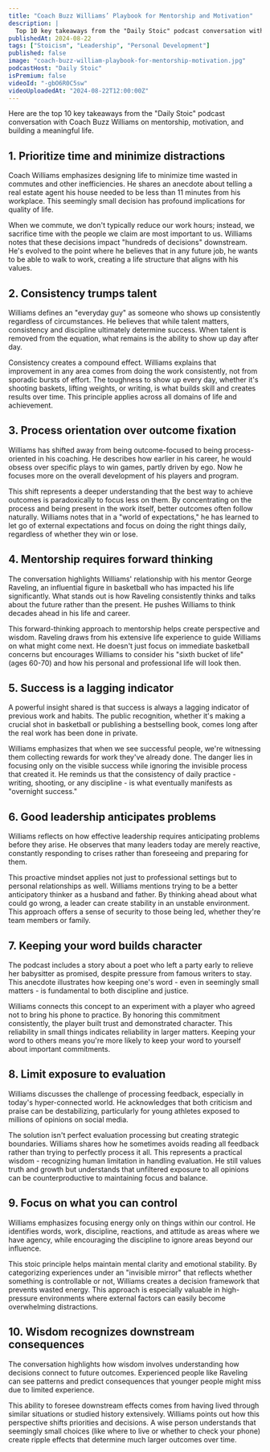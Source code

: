 ```yaml
---
title: "Coach Buzz Williams’ Playbook for Mentorship and Motivation"
description: |
  Top 10 key takeaways from the "Daily Stoic" podcast conversation with Coach Buzz Williams on mentorship, motivation, and building a meaningful life.
publishedAt: 2024-08-22
tags: ["Stoicism", "Leadership", "Personal Development"]
published: false
image: "coach-buzz-william-playbook-for-mentorship-motivation.jpg"
podcastHost: "Daily Stoic"
isPremium: false
videoId: "-gbO6R0C5sw"
videoUploadedAt: "2024-08-22T12:00:00Z"
---
```



<PodcastSummaryPageLayout frontmatter={frontmatter}>

Here are the top 10 key takeaways from the "Daily Stoic" podcast conversation with Coach Buzz Williams on mentorship, motivation, and building a meaningful life.

## 1. Prioritize time and minimize distractions

Coach Williams emphasizes designing life to minimize time wasted in commutes and other inefficiencies. He shares an anecdote about telling a real estate agent his house needed to be less than 11 minutes from his workplace. This seemingly small decision has profound implications for quality of life.

When we commute, we don't typically reduce our work hours; instead, we sacrifice time with the people we claim are most important to us. Williams notes that these decisions impact "hundreds of decisions" downstream. He's evolved to the point where he believes that in any future job, he wants to be able to walk to work, creating a life structure that aligns with his values.

## 2. Consistency trumps talent

Williams defines an "everyday guy" as someone who shows up consistently regardless of circumstances. He believes that while talent matters, consistency and discipline ultimately determine success. When talent is removed from the equation, what remains is the ability to show up day after day.

Consistency creates a compound effect. Williams explains that improvement in any area comes from doing the work consistently, not from sporadic bursts of effort. The toughness to show up every day, whether it's shooting baskets, lifting weights, or writing, is what builds skill and creates results over time. This principle applies across all domains of life and achievement.

## 3. Process orientation over outcome fixation

Williams has shifted away from being outcome-focused to being process-oriented in his coaching. He describes how earlier in his career, he would obsess over specific plays to win games, partly driven by ego. Now he focuses more on the overall development of his players and program.

This shift represents a deeper understanding that the best way to achieve outcomes is paradoxically to focus less on them. By concentrating on the process and being present in the work itself, better outcomes often follow naturally. Williams notes that in a "world of expectations," he has learned to let go of external expectations and focus on doing the right things daily, regardless of whether they win or lose.

## 4. Mentorship requires forward thinking

The conversation highlights Williams' relationship with his mentor George Raveling, an influential figure in basketball who has impacted his life significantly. What stands out is how Raveling consistently thinks and talks about the future rather than the present. He pushes Williams to think decades ahead in his life and career.

This forward-thinking approach to mentorship helps create perspective and wisdom. Raveling draws from his extensive life experience to guide Williams on what might come next. He doesn't just focus on immediate basketball concerns but encourages Williams to consider his "sixth bucket of life" (ages 60-70) and how his personal and professional life will look then.

## 5. Success is a lagging indicator

A powerful insight shared is that success is always a lagging indicator of previous work and habits. The public recognition, whether it's making a crucial shot in basketball or publishing a bestselling book, comes long after the real work has been done in private.

Williams emphasizes that when we see successful people, we're witnessing them collecting rewards for work they've already done. The danger lies in focusing only on the visible success while ignoring the invisible process that created it. He reminds us that the consistency of daily practice - writing, shooting, or any discipline - is what eventually manifests as "overnight success."

## 6. Good leadership anticipates problems

Williams reflects on how effective leadership requires anticipating problems before they arise. He observes that many leaders today are merely reactive, constantly responding to crises rather than foreseeing and preparing for them.

This proactive mindset applies not just to professional settings but to personal relationships as well. Williams mentions trying to be a better anticipatory thinker as a husband and father. By thinking ahead about what could go wrong, a leader can create stability in an unstable environment. This approach offers a sense of security to those being led, whether they're team members or family.

## 7. Keeping your word builds character

The podcast includes a story about a poet who left a party early to relieve her babysitter as promised, despite pressure from famous writers to stay. This anecdote illustrates how keeping one's word - even in seemingly small matters - is fundamental to both discipline and justice.

Williams connects this concept to an experiment with a player who agreed not to bring his phone to practice. By honoring this commitment consistently, the player built trust and demonstrated character. This reliability in small things indicates reliability in larger matters. Keeping your word to others means you're more likely to keep your word to yourself about important commitments.

## 8. Limit exposure to evaluation

Williams discusses the challenge of processing feedback, especially in today's hyper-connected world. He acknowledges that both criticism and praise can be destabilizing, particularly for young athletes exposed to millions of opinions on social media.

The solution isn't perfect evaluation processing but creating strategic boundaries. Williams shares how he sometimes avoids reading all feedback rather than trying to perfectly process it all. This represents a practical wisdom - recognizing human limitation in handling evaluation. He still values truth and growth but understands that unfiltered exposure to all opinions can be counterproductive to maintaining focus and balance.

## 9. Focus on what you can control

Williams emphasizes focusing energy only on things within our control. He identifies words, work, discipline, reactions, and attitude as areas where we have agency, while encouraging the discipline to ignore areas beyond our influence.

This stoic principle helps maintain mental clarity and emotional stability. By categorizing experiences under an "invisible mirror" that reflects whether something is controllable or not, Williams creates a decision framework that prevents wasted energy. This approach is especially valuable in high-pressure environments where external factors can easily become overwhelming distractions.

## 10. Wisdom recognizes downstream consequences

The conversation highlights how wisdom involves understanding how decisions connect to future outcomes. Experienced people like Raveling can see patterns and predict consequences that younger people might miss due to limited experience.

This ability to foresee downstream effects comes from having lived through similar situations or studied history extensively. Williams points out how this perspective shifts priorities and decisions. A wise person understands that seemingly small choices (like where to live or whether to check your phone) create ripple effects that determine much larger outcomes over time.

</PodcastSummaryPageLayout>
